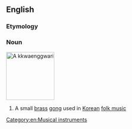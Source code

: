 ==English==

===Etymology===
{{etyl|ko|en}} {{m|ko|꽹과리}}

===Noun===
[[Image:Kkwaenggwari.jpg|thumb|right|130px|A ''kkwaenggwari'']]
{{wikipedia|Kkwaenggwari}}
{{en-noun|kkwaenggwari}}

# A small [[brass]] [[gong]] used in [[Korean]] [[folk music]]

[[Category:en:Musical instruments]]